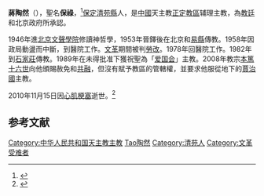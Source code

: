 '''蔣陶然'''（{{bd|1926年|7月27日|2010年|11月15日|catIdx=Jiang蔣陶然}}），聖名'''保祿'''，<ref name="eng">{{cite news|publisher=[[天主教亞洲通訊社|天主教亞洲通訊社]]
|date=2010年11月15日
|title=Hebei Bishop Jiang of Shijiazhuang dies, 84     
}}</ref>[[保定|保定]][[清苑縣|清苑縣]]人，是[[中國|中國]]天主教[[正定|正定]][[天主教正定教區|教區]]辅理主教，為[[教廷|教廷]]和北京政府所承認。

1946年進[[北京|北京]][[文聲學院|文聲學院]]修讀神哲學，1953年晉鐸後在北京和[[易縣|易縣]]傳教。1958年因政局動盪而中斷，到醫院工作。[[文革|文革]]期間被判[[勞改|勞改]]。1978年回醫院工作。1982年到[[石家莊|石家莊]]傳教。1989年在未得批准下獲祝聖為「[[爱国会|爱国会]]」主教。2008年教宗[[本篤十六世|本篤十六世]]向他頒賜赦免和[[共融|共融]]，但沒有賦予教區的管轄權，並要求他服從地下的[[賈治國|賈治國]]主教。

2010年11月15日因[[心肌梗塞|心肌梗塞]]逝世。<ref name="chi">{{cite news|publisher=[[天主教亞洲通訊社|天主教亞洲通訊社]]|date=2010年11月15日|title=中國石家莊教區蔣陶然主教安息|url=http://76.75.216.139/2010/11/15/%E4%B8%AD%E5%9C%8B%E7%9F%B3%E5%AE%B6%E8%8E%8A%E6%95%99%E5%8D%80%E8%94%A3%E9%99%B6%E7%84%B6%E4%B8%BB%E6%95%99%E5%AE%89%E6%81%AF/|accessdate=2010年11月17日|archive-date=2010年11月25日|archive-url=https://web.archive.org/web/20101125034629/http://76.75.216.139/2010/11/15/%E4%B8%AD%E5%9C%8B%E7%9F%B3%E5%AE%B6%E8%8E%8A%E6%95%99%E5%8D%80%E8%94%A3%E9%99%B6%E7%84%B6%E4%B8%BB%E6%95%99%E5%AE%89%E6%81%AF/|dead-url=yes}}</ref>

==参考文献==
<div class="references-small">
<references></references>
</div>

{{DEFAULTSORT:Jiang蔣}}
[[Category:中华人民共和国天主教主教|Category:中华人民共和国天主教主教]]
[[Category:蔣姓|Tao陶然]]
[[Category:清苑人|Category:清苑人]]
[[Category:文革受难者|Category:文革受难者]]